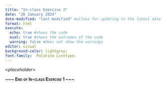 ```yaml
---
title: "In-class Exercise 2"
date: "20 January 2024"
date-modified: "last-modified" #allows for updating to the latest date
format: html
execute: 
  echo: true #shows the code
  eval: true #shows the outcomes of the code
  warning: false #does not show the warnings
editor: visual
background-color: lightgrey;
font-family:  Palatino Linotype;
---
```


\<*placeholder*\>

[**\~\~\~ End of In-class Exercise 1 \~\~\~**]{.smallcaps}
